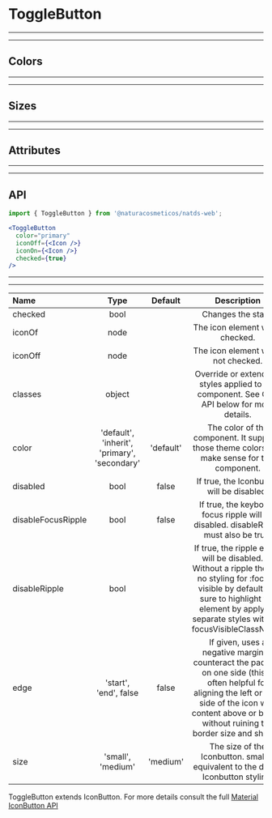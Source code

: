 
# ToggleButton

---
---

## Colors

<Provider theme={themes.natura.light}>
  <ComponentWithLabel componentList={colors} />
</Provider>

---
---

## Sizes

<Provider theme={themes.natura.light}>
  <ComponentWithLabel componentList={sizes} />
</Provider>

---
---

## Attributes

<Provider theme={themes.natura.light}>
  <ComponentWithLabel componentList={attributes} />
</Provider>

---
---

## API

```jsx highlight-line="2"
import { ToggleButton } from '@naturacosmeticos/natds-web';

<ToggleButton
  color="primary"
  iconOff={<Icon />}
  iconOn={<Icon />}
  checked={true}
/>
```

---
---

| Name                      | Type                                            | Default                       | Description
| :--                       | :-:                                             | :-:                           | :-:                       |
| checked                   | bool                                            |                               | Changes the state.
| iconOf                    | node                                            |                               | The icon element when checked.
| iconOff                   | node                                            |                               | The icon element when not checked.
| classes                   | object                                          |                               | Override or extend the styles applied to the component. See CSS API below for more details.
| color                     | 'default', 'inherit', 'primary', 'secondary'    | 'default'                     | The color of the component. It supports those theme colors that make sense for this component.
| disabled                  | bool                                            | false                         | If true, the Iconbutton will be disabled.
| disableFocusRipple        | bool                                            | false                         | If true, the keyboard focus ripple will be disabled. disableRipple must also be true.
| disableRipple             | bool                                            |                               | If true, the ripple effect will be disabled. ⚠️ Without a ripple there is no styling for :focus-visible by default. Be sure to highlight the element by applying separate styles with the focusVisibleClassName.
| edge                      | 'start', 'end', false                           | false                         | If given, uses a negative margin to counteract the padding on one side (this is often helpful for aligning the left or right side of the icon with content above or below, without ruining the border size and shape).
| size                      | 'small', 'medium'                               | 'medium'                      | The size of the Iconbutton. small is equivalent to the dense Iconbutton styling.

ToggleButton extends IconButton. For more details consult the full [Material IconButton API](https://material-ui.com/api/icon-button/)
